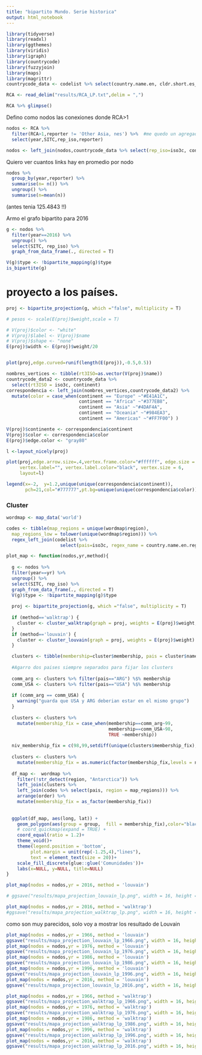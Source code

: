 ```yaml
---
title: "bipartito Mundo. Serie historica"
output: html_notebook
---
```


```r
library(tidyverse)
library(readxl)
library(ggthemes)
library(viridis)
library(igraph)
library(countrycode)
library(fuzzyjoin)
library(maps)
library(magrittr)
countrycode_data <- codelist %>% select(country.name.en, cldr.short.es_ar, cldr.short.en,iso3c,region,continent)

```


```r
RCA <- read_delim("results/RCA_LP.txt",delim = ",")
```

```r
RCA %>% glimpse()
```


Defino como nodos las conexiones donde RCA>1
```r
nodos <- RCA %>% 
  filter(RCA>1,reporter != 'Other Asia, nes') %>%  #me quedo un agregado supranacional
  select(year,SITC,rep_iso,reporter)

nodos <- left_join(nodos,countrycode_data %>% select(rep_iso=iso3c, continent, cldr.short.es_ar))

```


Quiero ver cuantos links hay en promedio por nodo
```r
nodos %>% 
  group_by(year,reporter) %>% 
  summarise(n= n()) %>% 
  ungroup() %>%  
  summarise(n=mean(n))
```
 (antes tenia 125.4843	!!)
 

Armo el grafo bipartito para 2016

```r
g <- nodos %>% 
  filter(year==2016) %>% 
  ungroup() %>% 
  select(SITC, rep_iso) %>% 
  graph_from_data_frame(., directed = T)

V(g)$type <- !bipartite_mapping(g)$type
is_bipartite(g)

```


# proyecto a los países.



```r

proj <- bipartite_projection(g, which ="false", multiplicity = T)

# pesos <- scale(E(proj)$weight,scale = T)

# V(proj)$color <- "white"
# V(proj)$label <- V(proj)$name
# V(proj)$shape <- "none"
E(proj)$width <- E(proj)$weight/20


plot(proj,edge.curved=runif(length(E(proj)),-0.5,0.5))

```


```r
nombres_vertices <- tibble(rt3ISO=as.vector(V(proj)$name))
countrycode_data2 <- countrycode_data %>% 
  select(rt3ISO = iso3c, continent)
correspondencia <- left_join(nombres_vertices,countrycode_data2) %>% 
  mutate(color = case_when(continent == "Europe" ~"#E41A1C",
                           continent == "Africa" ~"#377EB8",
                           continent == "Asia" ~"#4DAF4A",
                           continent == "Oceania" ~"#984EA3",
                           continent == "Americas" ~"#FF7F00") )

V(proj)$continente <- correspondencia$continent
V(proj)$color <- correspondencia$color
E(proj)$edge.color <- "gray80"

l <-layout_nicely(proj)

plot(proj,edge.arrow.size=.4,vertex.frame.color="#ffffff", edge.size = .5,
     vertex.label="", vertex.label.color="black", vertex.size = 6, 
     layout=l)

legend(x=-2,  y=1.2,unique(unique(correspondencia$continent)),
       pch=21,col="#777777",pt.bg=unique(unique(correspondencia$color)))

```

### Cluster 


```r
wordmap <- map_data('world')

codes <- tibble(map_regions = unique(wordmap$region),
  map_regions_low = tolower(unique(wordmap$region))) %>% 
  regex_left_join(codelist %>% 
                    select(pais=iso3c, regex_name = country.name.en.regex), by=c(map_regions_low='regex_name'))
```


```r
plot_map <- function(nodos,yr,method){
  
  g <- nodos %>% 
  filter(year==yr) %>% 
  ungroup() %>% 
  select(SITC, rep_iso) %>% 
  graph_from_data_frame(., directed = T)
  V(g)$type <- !bipartite_mapping(g)$type
  
  proj <- bipartite_projection(g, which ="false", multiplicity = T)
  
  if (method=='walktrap') {
    cluster <- cluster_walktrap(graph = proj, weights = E(proj)$weight,steps = 5)
  }
  if (method=='louvain') {
    cluster <- cluster_louvain(graph = proj, weights = E(proj)$weight)
  }

  clusters <- tibble(membership=cluster$membership, pais = cluster$names)
  
  #Agarro dos paises siempre separados para fijar los clusters
  
  comm_arg <- clusters %>% filter(pais=="ARG") %$% membership
  comm_USA <- clusters %>% filter(pais=="USA") %$% membership
  
  if (comm_arg == comm_USA) {
    warning("guarda que USA y ARG deberian estar en el mismo grupo")
  }
  
  clusters <- clusters %>% 
    mutate(membership_fix = case_when(membership==comm_arg~99,
                                      membership==comm_USA~98,
                                      TRUE ~membership))
  
  niv_membership_fix = c(98,99,setdiff(unique(clusters$membership_fix), c(98,99)))
  
  clusters <- clusters %>% 
    mutate(membership_fix = as.numeric(factor(membership_fix,levels = niv_membership_fix))) 
  
  df_map <-  wordmap %>%
    filter(!str_detect(region, "Antarctica")) %>% 
    left_join(clusters %>% 
    left_join(codes %>% select(pais, region = map_regions))) %>% 
    arrange(order) %>% 
    mutate(membership_fix = as_factor(membership_fix))
  
  
  ggplot(df_map, aes(long, lat)) +
    geom_polygon(aes(group = group,  fill = membership_fix),color="black",size=.1) +
    # coord_quickmap(expand = TRUE) +
    coord_equal(ratio = 1.2)+
    theme_void()+
    theme(legend.position = 'bottom',
         plot.margin = unit(rep(-1.25,4),"lines"),
         text = element_text(size = 20))+
    scale_fill_discrete(glue::glue('Comunidades'))+
    labs(x=NULL, y=NULL, title=NULL)
}
```

```r

plot_map(nodos = nodos,yr = 2016, method = 'louvain')

# ggsave("results/mapa_projection_louvain_lp.png", width = 16, height = 9, dpi = 300)
```
```r
plot_map(nodos = nodos,yr = 2016, method = 'walktrap')
#ggsave("results/mapa_projection_walktrap_lp.png", width = 16, height = 9, dpi = 300)

```

como son muy parecidos, solo voy a mostrar los resultado de Louvain


```r
plot_map(nodos = nodos,yr = 1966, method = 'louvain')
ggsave("results/mapa_projection_louvain_lp_1966.png", width = 16, height = 9, dpi = 300)
plot_map(nodos = nodos,yr = 1976, method = 'louvain')
ggsave("results/mapa_projection_louvain_lp_1976.png", width = 16, height = 9, dpi = 300)
plot_map(nodos = nodos,yr = 1986, method = 'louvain')
ggsave("results/mapa_projection_louvain_lp_1986.png", width = 16, height = 9, dpi = 300)
plot_map(nodos = nodos,yr = 1996, method = 'louvain')
ggsave("results/mapa_projection_louvain_lp_1996.png", width = 16, height = 9, dpi = 300)
plot_map(nodos = nodos,yr = 2016, method = 'louvain')
ggsave("results/mapa_projection_louvain_lp_2016.png", width = 16, height = 9, dpi = 300)
```


```r
plot_map(nodos = nodos,yr = 1966, method = 'walktrap')
ggsave("results/mapa_projection_walktrap_lp_1966.png", width = 16, height = 9, dpi = 300)
plot_map(nodos = nodos,yr = 1976, method = 'walktrap')
ggsave("results/mapa_projection_walktrap_lp_1976.png", width = 16, height = 9, dpi = 300)
plot_map(nodos = nodos,yr = 1986, method = 'walktrap')
ggsave("results/mapa_projection_walktrap_lp_1986.png", width = 16, height = 9, dpi = 300)
plot_map(nodos = nodos,yr = 1996, method = 'walktrap')
ggsave("results/mapa_projection_walktrap_lp_1996.png", width = 16, height = 9, dpi = 300)
plot_map(nodos = nodos,yr = 2016, method = 'walktrap')
ggsave("results/mapa_projection_walktrap_lp_2016.png", width = 16, height = 9, dpi = 300)
```

